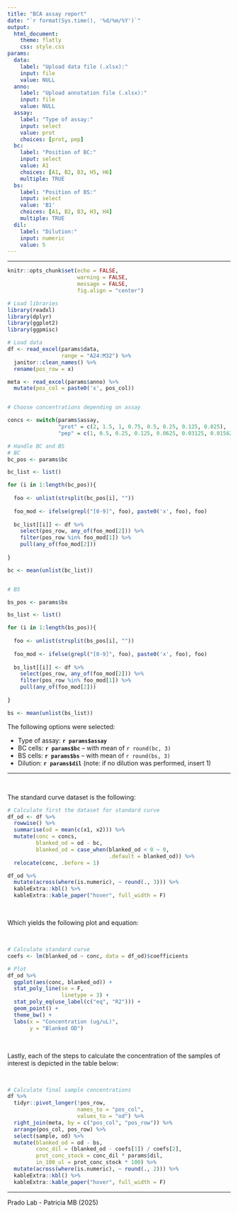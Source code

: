 ```yaml
---
title: "BCA assay report"
date: "`r format(Sys.time(), '%d/%m/%Y')`"
output: 
  html_document:
    theme: flatly
    css: style.css
params:
  data:
    label: "Upload data file (.xlsx):"
    input: file
    value: NULL
  anno:
    label: "Upload annotation file (.xlsx):"
    input: file
    value: NULL
  assay:
    label: "Type of assay:"
    input: select
    value: prot
    choices: [prot, pep]
  bc:
    label: "Position of BC:"
    input: select
    value: A1
    choices: [A1, B2, B3, H5, H6]
    multiple: TRUE
  bs:
    label: "Position of BS:"
    input: select
    value: 'B1'
    choices: [A1, B2, B3, H3, H4]
    multiple: TRUE
  dil:
    label: "Dilution:"
    input: numeric
    value: 5
---
```


---

```r
knitr::opts_chunk$set(echo = FALSE,
                      warning = FALSE,
                      message = FALSE,
                      fig.align = "center")
```

```r
# Load libraries
library(readxl)
library(dplyr)
library(ggplot2)
library(ggpmisc)
```

```r
# Load data
df <- read_excel(params$data,
                 range = "A24:M32") %>% 
  janitor::clean_names() %>% 
  rename(pos_row = x)

meta <- read_excel(params$anno) %>% 
  mutate(pos_col = paste0('x', pos_col))


# Choose concentrations depending on assay

concs <- switch(params$assay,
                "prot" = c(2, 1.5, 1, 0.75, 0.5, 0.25, 0.125, 0.025),
                "pep" = c(1, 0.5, 0.25, 0.125, 0.0625, 0.03125, 0.015625, 0))

```

```r
# Handle BC and BS
# BC
bc_pos <- params$bc

bc_list <- list()

for (i in 1:length(bc_pos)){
  
  foo <- unlist(strsplit(bc_pos[i], ""))
  
  foo_mod <- ifelse(grepl("[0-9]", foo), paste0('x', foo), foo)
  
  bc_list[[i]] <- df %>% 
    select(pos_row, any_of(foo_mod[2])) %>% 
    filter(pos_row %in% foo_mod[1]) %>% 
    pull(any_of(foo_mod[2]))
  
}

bc <- mean(unlist(bc_list))


# BS

bs_pos <- params$bs

bs_list <- list()

for (i in 1:length(bs_pos)){
  
  foo <- unlist(strsplit(bs_pos[i], ""))
  
  foo_mod <- ifelse(grepl("[0-9]", foo), paste0('x', foo), foo)
  
  bs_list[[i]] <- df %>% 
    select(pos_row, any_of(foo_mod[2])) %>% 
    filter(pos_row %in% foo_mod[1]) %>% 
    pull(any_of(foo_mod[2]))
  
}

bs <- mean(unlist(bs_list))
```

The following options were selected:

* Type of assay: **`r params$assay`**
* BC cells: **`r params$bc`** – with mean of `r round(bc, 3)`
* BS cells: **`r params$bs`** – with mean of `r round(bs, 3)`
* Dilution: **`r params$dil`** (note: if no dilution was performed, insert 1)

---

<br>

The standard curve dataset is the following:

```r
# Calculate first the dataset for standard curve
df_od <- df %>%
  rowwise() %>%
  summarise(od = mean(c(x1, x2))) %>%
  mutate(conc = concs,
         blanked_od = od - bc, 
         blanked_od = case_when(blanked_od < 0 ~ 0,
                                .default = blanked_od)) %>% 
  relocate(conc, .before = 1)

df_od %>% 
  mutate(across(where(is.numeric), ~ round(., 3))) %>% 
  kableExtra::kbl() %>%
  kableExtra::kable_paper("hover", full_width = F)
```

<br>

Which yields the following plot and equation:

<br>

```r
# Calculate standard curve
coefs <- lm(blanked_od ~ conc, data = df_od)$coefficients

# Plot
df_od %>%
  ggplot(aes(conc, blanked_od)) +
  stat_poly_line(se = F,
                 linetype = 3) +
  stat_poly_eq(use_label(c("eq", "R2"))) +
  geom_point() +
  theme_bw() +
  labs(x = "Concentration (ug/uL)",
       y = "Blanked OD")
```

<br>

Lastly, each of the steps to calculate the concentration of the samples of interest is depicted in the table below:

<br>

```r
# Calculate final sample concentrations
df %>%
  tidyr::pivot_longer(!pos_row,
                      names_to = "pos_col",
                      values_to = "od") %>%
  right_join(meta, by = c("pos_col", "pos_row")) %>%
  arrange(pos_col, pos_row) %>%
  select(sample, od) %>%
  mutate(blanked_od = od - bs,
         conc_dil = (blanked_od - coefs[1]) / coefs[2],
         prot_conc_stock = conc_dil * params$dil,
         in_100_ul = prot_conc_stock * 100) %>% 
  mutate(across(where(is.numeric), ~ round(., 2))) %>% 
  kableExtra::kbl() %>%
  kableExtra::kable_paper("hover", full_width = F)
```

---

<div class="autor-pie">
  Prado Lab - Patricia MB (2025)
</div>
